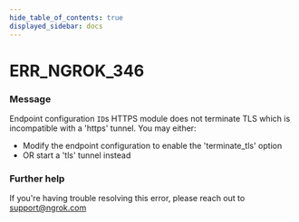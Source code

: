 ```yaml
---
hide_table_of_contents: true
displayed_sidebar: docs
---
```



# ERR_NGROK_346

### Message

Endpoint configuration `ID`s HTTPS module does not terminate TLS which is incompatible with a 'https' tunnel. You may either:

- Modify the endpoint configuration to enable the 'terminate_tls' option
- OR start a 'tls' tunnel instead

<ErrorDetails error="err_ngrok_346" />

### Further help

If you're having trouble resolving this error, please reach out to [support@ngrok.com](mailto:support@ngrok.com?subject=Help%20with%20ERR_NGROK_346)

